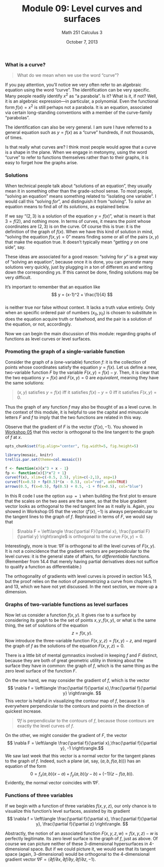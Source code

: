 % Module 09:
  Level curves and surfaces
% Math 251 Calculus 3
% October 7, 2013

\newcommand{\angl}[1]{\langle #1 \rangle}
\newcommand{\norm}[1]{\lVert #1 \rVert}
\newcommand{\Angl}[1]{\left\langle #1 \right\rangle}
\newcommand{\Norm}[1]{\left\lVert #1 \right\rVert}

### What is a curve?

> What do we mean when we use the word "curve"?

If you pay attention, you'll notice we very often refer to an algebraic equation
using the word "curve". The identification can be very specific. Many people
readily identify $x^2$ as "a parabola". Is it? What is it, if not? Well, it is
an algebraic expression---in particular, a polynomial. Even the functional form
$f(x) = x^2$ is still perhaps not a parabola. It is an equation, associated via certain
long-standing conventions with a member of the curve-family "parabolas". 

The identification can also be very general. I am sure I have referred to a
general equation such as $y = f(x)$ as a "curve" hundreds, if not thousands,
of times.

Is that really what curves are? I think most people would agree that a curve
is a shape in the plane. When we engage in metonymy, using the word "curve" to
refer to functions themselves rather than to their graphs, it is easy to
forget how the graphs arise.

### Solutions

When technical people talk about "solutions of an equation", they usually mean
it in something other than the grade-school sense. To most people, "solving an
equation" means something related to "isolating one variable". I would call
this "solving *for*", and distinguish it from "solving". To *solve* an
equation means to find all of its *solutions*, as explained below.

If we say "$(2,3)$ is a solution of the equation $y = f(x)$", what is meant is
that $3 = f(2)$, and nothing more. In terms of curves, it means the point
whose coordinates are $(2,3)$ is on the curve. Of course this is true: it is
the definition of the graph of $f(x)$. When we have this kind of solution in
mind, "solving the equation $f(x,y) = 0$" means finding some or all of the
pairs $(x,y)$ that make the equation true. It doesn't typically mean "getting
$y$ on one side", say.

These ideas are associated for a good reason: "solving for $y$" is a great way
of "solving an equation", because once it is done, you can *generate* many
solutions very quickly, just by plugging in a ton of different $x$s and
writing down the corresponding $y$s. If this cannot be done, finding solutions
may be very difficult.

It's important to remember that an equation like  
$$ y = (x-1)^2 + \frac{1}{4} $$   
is neither true nor false without context. It lacks a truth value entirely.
Only when an specific ordered pair of numbers $(x_0, y_0)$ is chosen to
substitute in does the equation acquire truth or falsehood, and the pair is a
solution of the equation, or not, accordingly.

Now we can begin the main discussion of this module: regarding graphs of
functions as level curves or level surfaces.

### Promoting the graph of a single-variable function

Consider the graph of a (one-variable) function $f$: it is the collection of
points whose coordinates satisfy the equation $y = f(x)$. Let us define a new,
two-variable function $F$ by the variable $F(x,y) = f(x) - y$. Then, it is
clear that the two equations $y = f(x)$ and $F(x,y) = 0$ are *equivalent*,
meaning they have the same solutions:

> $(x,y)$ satisfies $y = f(x)$ iff it satisfies $f(x) - y = 0$
> iff it satisfies $F(x,y) = 0$.

Thus the graph of any function $f$ may also be thought of as a level curve. In
the context of this module, it is helpful to use the capital and minuscule
letters $F$ and $f$ to imply that the two functions are related in this way.

Observe that the gradient of $F$ is the vector $\angl{f'(x), -1}$. You showed
in [Workshop 05][w05] that this vector is orthogonal to the line tangent to
the graph of $f$ at $x$.

```{r echo=FALSE,results="hide",label="options"}
opts_chunk$set(fig.align="center", fig.width=5, fig.height=5)
```

```{r echo=FALSE,warning=FALSE,error=FALSE,message=FALSE,results="hide"}
library(mosaic, knitr)
trellis.par.set(theme=col.mosaic())
```

```{r tangent_gradient, fig.width=6, fig.height=6}
f <- function(x){x^3 + x - 1}
fp <- function(x){3*x^2 + 1}
curve(f(x), xlim=c(-0.5, 2.5), ylim=c(-2,1), asp=1)
curve(f(x=0.5) + fp(0.5)*(x - 0.5), col="red", add=TRUE)
arrows(0.5, f(x=0.5), fp(0.5) + 0.5, -1 + f(x=0.5), col="blue")
```

In this R code I use the option `asp = 1` when building the first plot to
ensure that the scales on the two axes are the same, so that the blue gradient
vector looks as orthogonal to the red tangent line as it really is. Again, you
showed in Workshop 05 that the vector $\angl{f'(x), -1}$ is always
perpendicular to the tangent lines to the graph of $f$. Rephrased in terms of
$F$, we would say that

> $\nabla F = \Angl{\frac{\partial F}{\partial x}, \frac{\partial F}{\partial y}}$ is orthogonal to the curve $F(x,y) = 0$. 

Interestingly, more is true: $\nabla F$ is orthogonal to all the level curves
of $F(x,y)$. It is not a coincidence that the gradient vectors are
perpendicular to the level curves: it is the general state of affairs, for
*differentiable* functions. (Remember from 14.4 that merely having partial
derivatives does not suffice to qualify a function as differentiable.)

The orthogonality of gradients with level curves is proved in section 14.5,
but the proof relies on the notion of *parametrizing* a curve from chapters 11
and 13, which we have not yet discussed. In the next section, we move up a
dimension.

### Graphs of two-variable functions as level surfaces

Now let us consider a function $f(x,y)$. It gives rise to a surface by
considering its graph to be the set of points $x,y,f(x,y)$, or what is the
same thing, the set of solutions of the equation $$ z = f(x,y). $$ Now
introduce the three-variable function $F(x,y,z) = f(x,y) - z$, and regard the
graph of $f$ as the solutions of the equation $F(x,y,z) = 0$.

There is a little bit of mental gymnastics involved in keeping $f$ and $F$
distinct, because they are both of great geometric utility in thinking about
the surface they have in common: the graph of $f$, which is the same thing as
the zero level surface of the function $F$.

On the one hand, we may consider the gradient of $f$, which is the vector 
$$ \nabla f = \Angl{\frac{\partial f}{\partial x},\frac{\partial f}{\partial
y}}. $$ 
This vector is helpful in visualizing the contour map of $f$, because
it is everywhere perpendicular to the contours and points in the direction of
quickest increase.

> $\nabla f$ is perpendicular to the contours of $f$, because those contours
> are exactly the level curves of $f$.

On the other, we might consider the gradient of $F$, the vector
$$ \nabla F = \Angl{\frac{\partial f}{\partial x},\frac{\partial f}{\partial y}, -1}.$$
We saw last week that this vector is a normal vector for the tangent planes to
the graph of $f$. Indeed, such a plane (at, say, $(a, b, f(a,b))$) has an
equation of the form 
$$ 0 = f_x(a,b)(x - a) + f_y(a,b)(y - b) + (-1)(z - f(a,b)).$$ 
Evidently, the normal vector coincides with $\nabla F$.

### Functions of three variables

If we begin with a function of three variables $f(x,y,z)$, our only chance is
to visualize this function's level surfaces, assisted by its gradient
$$ \nabla f = \Angl{\frac{\partial f}{\partial x}, \frac{\partial f}{\partial y}, \frac{\partial f}{\partial z}}. $$

Abstractly, the notion of an associated function $F(x,y,z,w) = f(x,y,z) - w$
is perfectly legitimate. Its zero level surface is the graph of $f$, just as
above. Of course we can picture neither of these 3-dimensional hypersurfaces
in 4-dimensional space. But if we could picture it, we would see that its
tangent space (again, 3-dimensional) would be orthogonal to the 4-dimensional
gradient vector $\nabla F = \angl{\partial f/\partial x, \partial f/\partial
y, \partial f/\partial z, -1}$.
            
[w05]: ../../workshops/05/Workshop.pdf
